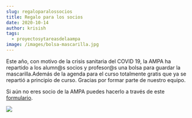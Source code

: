 ```yaml
---
slug: regaloparalossocios
title: Regalo para los socios
date: 2020-10-14
author: krisish
tags:
  - proyectosytareasdelaampa
image: /images/bolsa-mascarilla.jpg
---
```

Este año, con motivo de la crisis sanitaria del COVID 19, la AMPA ha repartido a los alumn@s socios y profesor@s una bolsa para guardar la mascarilla.Además de la agenda para el curso totalmente gratis que ya se repartió a principio de curso. Gracias por formar parte de nuestro equipo.

Si aún no eres socio de la AMPA puedes hacerlo a través de este [formulario](https://https://ampa-marques.firebaseapp.com/).



![](/images/bolsa-mascarilla.jpg)